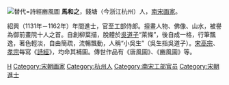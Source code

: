 [[File:南宋_馬和之_詩經豳風圖_卷-Odes_of_the_State_of_Bin_MET_DP213064_CRD.jpg|替代=詩經豳風圖]]
'''馬和之'''{{BD|1130年||1170年|catIdx=M}}，錢塘（今浙江杭州）人，[[南宋|南宋]][[画家|画家]]。

紹興（1131年－1162年）年間進士，官至工部侍郎。擅畫人物、佛像、山水，被譽為御前畫院十人之首。自創柳葉描，脫體於[[吳道子|吳道子]]“萊條”，後自成一格，行筆飄逸，著色輕淡，自由簡疏，流暢飄動，人稱“小吳生”（吳生指吳道子）。[[宋高宗|宋高宗]]、[[宋孝宗|孝宗]]每寫《[[詩經|詩經]]》，均命其補圖。傳世作品有《唐風圖》、《豳風圖》等。

{{DEFAULTSORT:M}}
[[Category:马姓|H]]
[[Category:宋朝画家|Category:宋朝画家]]
[[Category:杭州人|Category:杭州人]]
[[Category:南宋工部官员|Category:南宋工部官员]]
[[Category:宋朝進士|Category:宋朝進士]]
{{China-painter-stub}}
{{宋朝人物小作品}}